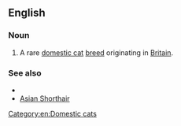 ==English==

===Noun===
{{en-noun|sg=[[Asian]] [[semi-longhair|Semi-longhair]]}}

# A rare [[domestic cat]] [[breed]] originating in [[Britain]].

===See also===
* {{pedia}}
* [[Asian Shorthair]]

[[Category:en:Domestic cats]]
